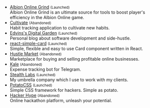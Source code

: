 - [Albion Online Grind](https://albiononlinegrind.com/) <small>(Launched)</small> <br/> Albion Online Grind is an ultimate source for tools to boost player's efficiency in the Albion Online game.
- [Cultivate](https://cultivate.so/) <small>(Abandoned)</small> <br/> Habit tracking application to cultivate new habits.
- [Edvins's Digital Garden](https://edvins.io/) <small>(Launched)</small> <br/> Personal blog about software development and side-hustle.
- [react-simple-card](https://www.npmjs.com/package/react-simple-card) <small>(Launched)</small> <br/> Simple, flexible and easy to use Card component written in React.
- [Hustle Market](https://hustle.market/) <small>(Abandoned)</small> <br/> Marketplace for buying and selling profitable online businesses.
- [Kale](https://kale.money/) <small>(Abandoned)</small> <br/> Expense tracking bot for Telegram.
- [Stealth Labs](https://stealthlabs.io/) <small>(Launched)</small> <br/> My umbrella company which I use to work with my clients.
- [PotatoCSS](https://potatocss.github.io/) <small>(Launched)</small> <br/> Simple CSS framework for hackers. Simple as potato.
- [Hacker Hype](https://hackerhype.com/) <small>(Abandoned)</small> <br/> Online hackathon platform, unleash your potential.
